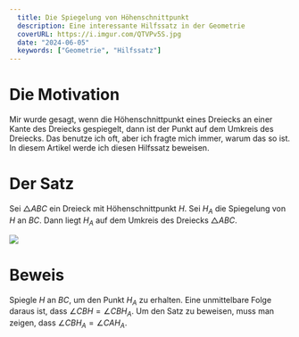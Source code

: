 ```yaml
---
  title: Die Spiegelung von Höhenschnittpunkt
  description: Eine interessante Hilfssatz in der Geometrie
  coverURL: https://i.imgur.com/QTVPv5S.jpg
  date: "2024-06-05"
  keywords: ["Geometrie", "Hilfssatz"]
---
```



# Die Motivation

Mir wurde gesagt, wenn die Höhenschnittpunkt eines Dreiecks an einer Kante des Dreiecks gespiegelt, dann ist der Punkt auf dem Umkreis des Dreiecks. Das benutze ich oft, aber ich fragte mich immer, warum das so ist. In diesem Artikel werde ich diesen Hilfssatz beweisen.

# Der Satz

Sei $\triangle ABC$ ein Dreieck mit Höhenschnittpunkt $H$. Sei $H_A$ die Spiegelung von $H$ an $BC$. Dann liegt $H_A$ auf dem Umkreis des Dreiecks $\triangle ABC$.

<Img height={800} width={1200} src="https://i.imgur.com/QTVPv5S.jpg" />

# Beweis

Spiegle $H$ an $BC$, um den Punkt $H_A$ zu erhalten. Eine unmittelbare Folge daraus ist, dass $\angle CBH = \angle CBH_A$. Um den Satz zu beweisen, muss man zeigen, dass $\angle CBH_A = \angle CAH_A$.
